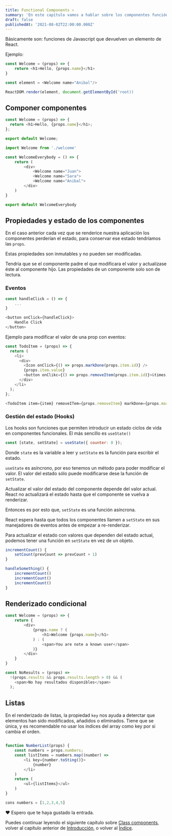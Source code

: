 ```yaml
---
title: Functional Components ⚛️
summary: 'En este capítulo vamos a hablar sobre los componentes función de React. '
draft: false
publishedAt: '2021-08-02T22:00:00.000Z'
---
```


Básicamente son: funciones de Javascript que devuelven un elemento de React.

Ejemplo:

```javascript
const Welcome = (props) => {
    return <h1>Hello, {props.name}</h1>
}

const element = <Welcome name="Anibal"/>

ReactDOM.render(element, document.getElementById('root))

```

## Componer componentes

```javascript
const Welcome = (props) => {
  return <h1>Hello, {props.name}</h1>;
};

export default Welcome;
```

```javascript
import Welcome from './welcome'

const WelcomeEverybody = () => {
    return (
        <div>
            <Welcome name="Juan">
            <Welcome name="Sara">
            <Welcome name="Anibal">
        </div>
    )
}

export default WelcomeEverybody

```

## Propiedades y estado de los componentes

En el caso anterior cada vez que se renderice nuestra aplicación los componentes perderían el estado, para conservar ese estado tendríamos las `props`.

Estas propiedades son inmutables y no pueden ser modificadas.

Tendría que se el componente padre el que modificara el valor y actualizase éste al componente hijo. Las propiedades de un componente solo son de lectura.

### Eventos

```javascript
const handleClick = () => {
    ...
}

<button onClick={handleClick}>
    Handle Click
</button>
```

Ejemplo para modificar el valor de una prop con eventos:

```javascript
const TodoItem = (props) => {
  return (
    <li>
      <div>
        <Icon onClick={() => props.markDone(props.item.id)} />
        {props.item.value}
        <button onClikc={() => props.removeItem(props.item.id)}>&times;</button>
      </div>
    </li>
  );
};
```

```javascript
<TodoItem item={item} removeITem={props.removeItem} markDone={props.markDone} />
```

### Gestión del estado (Hooks)

Los hooks son funciones que permiten introducir un estado ciclos de vida en componentes funcionales. El más sencillo es `useState()`

```javascript
const [state, setState] = useState({ counter: 0 });
```

Donde `state` es la variable a leer y `setState` es la función para escribir el estado.

`useState` es asíncrono, por eso tenemos un método para poder modificar el valor. El valor del estado sólo puede modificarse dese la función de `setState`.

Actualizar el valor del estado del componente depende del valor actual. React no actualizará el estado hasta que el componente se vuelva a renderizar.

Entonces es por esto que, `setState` es una función asíncrona.

React espera hasta que todos los componentes llamen a `setState` en sus manejadores de eventos antes de empezar a re-renderizar.

Para actualizar el estado con valores que dependen del estado actual, podemos tener una función en `setState` en vez de un objeto.

```javascript
incrementCount() {
    setCount(prevCount => prevCount + 1)
}

handleSomething() {
    incrementCount()
    incrementCount()
    incrementCount()
}

```

## Renderizado condicional

```javascript
const Welcome = (props) => {
    return {
        <div>
            {props.name ? (
                <h1>Welcome {props.name}</h1>
            ) : (
                <span>You are note a known user</span>
            )}
        </div>
    }
}
```

```javascript
const NoResults = (props) =>
  !(props.results && props.results.length > 0) && (
    <span>No hay resultados disponibles</span>
  );
```

## Listas

En el renderizado de listas, la propiedad `key` nos ayuda a deterctar que elementos han sido modificados, añadidos o eliminados. Tiene que se única, y es recomendable no usar los índices del array como key por si cambia el orden.

```javascript

function NumberList(props) {
    const numbers = props.numbers;
    const listItems = numbers.map((number) =>
        <li key={number.toSting()}>
            {number}
        </li>
    )
    return (
        <ul>{listItems}</ul>
    )
}

cons numbers = [1,2,3,4,5]

```

❤️ Espero que te haya gustado la entrada.

Puedes continuar leyendo el siguiente capítulo sobre [Class components](/blog/react/class-components ""), volver al capítulo anterior de [Introducción](/blog/react/intro ""), o volver al [Índice](/blog/react/indice "").
